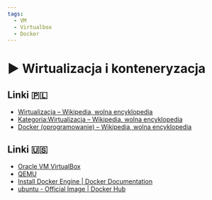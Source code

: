 ```yaml
---
tags:
  - VM
  - Virtualbox
  - Docker
---
```



# ▶️ Wirtualizacja i konteneryzacja

<VimeoPlayer videoId="757363680" />

## Linki 🇵🇱

- [Wirtualizacja – Wikipedia, wolna encyklopedia](https://pl.wikipedia.org/wiki/Wirtualizacja)
- [Kategoria:Wirtualizacja – Wikipedia, wolna encyklopedia](https://pl.wikipedia.org/wiki/Kategoria:Wirtualizacja)
- [Docker (oprogramowanie) – Wikipedia, wolna encyklopedia](<https://pl.wikipedia.org/wiki/Docker_(oprogramowanie)>)

## Linki 🇺🇸

- [Oracle VM VirtualBox](https://www.virtualbox.org/)
- [QEMU](https://www.qemu.org/)
- [Install Docker Engine | Docker Documentation](https://docs.docker.com/engine/install/)
- [ubuntu - Official Image | Docker Hub](https://hub.docker.com/_/ubuntu)
